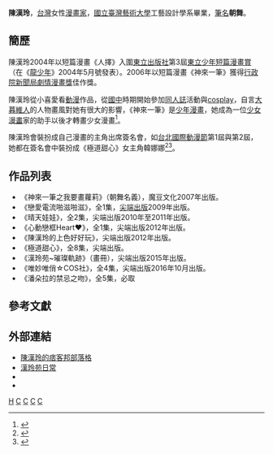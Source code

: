 {{Infobox ACG creator
|name=陳漢玲
|image name=
|width=200px
|caption=
|job=葉明軒助手

|job2=
|romaji=
|birthname=

|nickname=
|foreign_name=
|english_name=
|sex=女
|date of birth={{birth date and age|1987|06|02}}
|place of birth={{TWN}}[[臺北市|臺北市]]
|date of death=
|place of death=
|nationality={{ROC-TW}}
|origin_place=
|residence=
|languages=
|height=
|weight=
|blood_type=
|spouse=
|parents=
|relatives=
|doujin_circle = 
|subordinate=
|website=
|educate=[[台北市立和平高級中學|台北市立和平高級中學]]<br>[[國立臺灣藝術大學|國立臺灣藝術大學]]工藝設計學系畢業
|past=
|work=
|award=
}}

'''陳漢玲'''{{BD|1987年|6月2日|catIdx=C}}，[[台灣|台灣]]女性[[漫畫家|漫畫家]]，[[國立臺灣藝術大學|國立臺灣藝術大學]]工藝設計學系畢業，[[筆名|筆名]]'''朝舞'''。

==簡歷==
陳漢玲2004年以短篇漫畫《人擇》入圍[[東立出版社|東立出版社]]第3屆[[東立少年短篇漫畫賞|東立少年短篇漫畫賞]]（在《[[龍少年|龍少年]]》2004年5月號發表）。2006年以短篇漫畫《神來一筆》獲得[[行政院新聞局劇情漫畫獎|行政院新聞局劇情漫畫獎]]佳作獎。

陳漢玲從小喜愛看[[動漫|動漫]]作品，從[[國民中學|國中]]時期開始參加[[同人誌|同人誌]]活動與[[cosplay|cosplay]]，自言[[大暮維人|大暮維人]]的人物畫風對她有很大的影響，《神來一筆》是[[少年漫畫|少年漫畫]]，她成為一位[[少女漫畫|少女漫畫]]家的助手以後才轉畫少女漫畫<ref>{{Cite news|author=彭蕙珍|url=http://www.appledaily.com.tw/appledaily/article/finance/20160412/37157989|title=COS玩家變身 最萌少女漫畫家|date=2016-04-12|work=[[台灣蘋果日報|台灣蘋果日報]]|pages=B6|accessdate=2016-07-03|archive-date=2017-05-10|archive-url=https://web.archive.org/web/20170510160542/http://www.appledaily.com.tw/appledaily/article/finance/20160412/37157989/|dead-url=no}}</ref>。

陳漢玲會裝扮成自己漫畫的主角出席簽名會，如[[台北國際動漫節|台北國際動漫節]]第1屆與第2屆，她都在簽名會中裝扮成《極道甜心》女主角韓娜娜<ref>{{Cite news|author=本報訊|url=http://news.ltn.com.tw/news/life/breakingnews/766079|title=2013動漫節》最萌少女漫畫家陳漢玲 COSPLAY現身|date=2013-02-18|work=[[自由時報電子報|自由時報電子報]]即時新聞|accessdate=2015-06-23|archive-date=2018-08-19|archive-url=https://web.archive.org/web/20180819114849/http://news.ltn.com.tw/news/life/breakingnews/766079|dead-url=no}}</ref><ref>{{Cite news|author=蔡永彬、許敏溶|url=http://www.appledaily.com.tw/appledaily/article/headline/20140208/35627818|title=正妹漫畫家cosplay《極道甜心》現身|date=2014-02-08|work=台灣蘋果日報|accessdate=2014-02-08|archive-date=2016-10-08|archive-url=https://web.archive.org/web/20161008223909/http://www.appledaily.com.tw/appledaily/article/headline/20140208/35627818/|dead-url=no}}</ref>。

==作品列表==
*《神來一筆之我要畫蘿莉》（朝舞名義），魔豆文化2007年出版。
*《戀愛電流啪滋啪滋》，全1集，[[尖端出版|尖端出版]]2009年出版。
*《晴天娃娃》，全2集，尖端出版2010年至2011年出版。
*《心動戀框Heart♥》，全1集，尖端出版2012年出版。
*《陳漢玲的上色好好玩》，尖端出版2012年出版。
*《極道甜心》，全8集，尖端出版。
*《漢玲苑~璀璨軌跡》（畫冊），尖端出版2015年出版。
*《唯妙唯俏☆COS社》，全4集，尖端出版2016年10月出版。
*《潘朵拉的禁忌之吻》，全5集，必取

==參考文獻==
{{Reflist}}

== 外部連結 ==
*[http://hisoka7662.pixnet.net/blog  陳漢玲的痞客邦部落格] {{Wayback|url=http://hisoka7662.pixnet.net/blog |date=20210422022453 }}
*[http://asamai.weebly.com/ 漢玲苑日常] {{Wayback|url=http://asamai.weebly.com/ |date=20210731075504 }}
*{{facebook|hisoka7662}}
*{{plurk|ASAMAI}}

[[Category:陳姓|H]]
[[Category:台北市人|C]]
[[Category:臺灣漫畫家|C]]
[[Category:國立臺灣藝術大學校友|C]]
[[Category:少女漫畫家|C]]